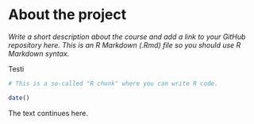 
# About the project

*Write a short description about the course and add a link to your GitHub repository here. This is an R Markdown (.Rmd) file so you should use R Markdown syntax.*

Testi

```r
# This is a so-called "R chunk" where you can write R code.

date()

```
The text continues here.

